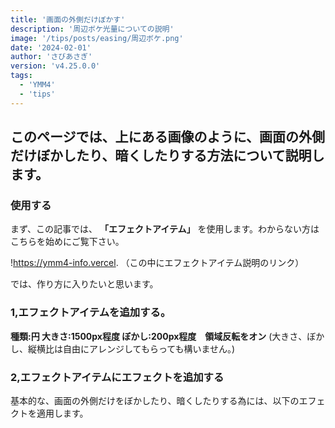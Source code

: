 ```yaml
---
title: '画面の外側だけぼかす'
description: '周辺ボケ光量についての説明'
image: '/tips/posts/easing/周辺ボケ.png'
date: '2024-02-01'
author: 'さびあさぎ'
version: 'v4.25.0.0'
tags:
  - 'YMM4'
  - 'tips'
---
```


## このページでは、上にある画像のように、画面の外側だけぼかしたり、暗くしたりする方法について説明します。

### 使用する
まず、この記事では、 **「エフェクトアイテム」** を使用します。わからない方はこちらを始めにご覧下さい。

!https://ymm4-info.vercel.
（この中にエフェクトアイテム説明のリンク）

では、作り方に入りたいと思います。

### 1,エフェクトアイテムを追加する。
  **種類:円  大きさ:1500px程度  ぼかし:200px程度　領域反転をオン**
 (大きさ、ぼかし、縦横比は自由にアレンジしてもらっても構いません。)

### 2,エフェクトアイテムにエフェクトを追加する
 基本的な、画面の外側だけをぼかしたり、暗くしたりする為には、以下のエフェクトを適用します。